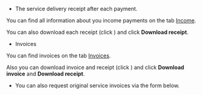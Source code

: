 - The service delivery receipt after each payment. 

You can find all information about you income payments on the tab [Income](https://platform.toloka.ai/requester/profile/payments?switchTab=income).

You can also download each receipt (click <img src="https://tlkfrontprod.azureedge.net/portal-production/static/uploaded/images/8410b64140cc2180e84eb80a897f7a72/8410b64140cc2180e84eb80a897f7a72_original_png.png" alt="" />) and click **Download receipt**.

- Invoices

You can find invoices on the tab [Invoices](https://platform.toloka.ai/requester/profile/payments?switchTab=invoices).

Also you can download invoice and receipt (click <img src="https://tlkfrontprod.azureedge.net/portal-production/static/uploaded/images/8410b64140cc2180e84eb80a897f7a72/8410b64140cc2180e84eb80a897f7a72_original_png.png" alt="" />) and click **Download invoice** and **Download receipt**.


- You can also request original service invoices via the form below.

    <Cut title="Request documents">

    <RequestersSupportForm />

    </Cut>